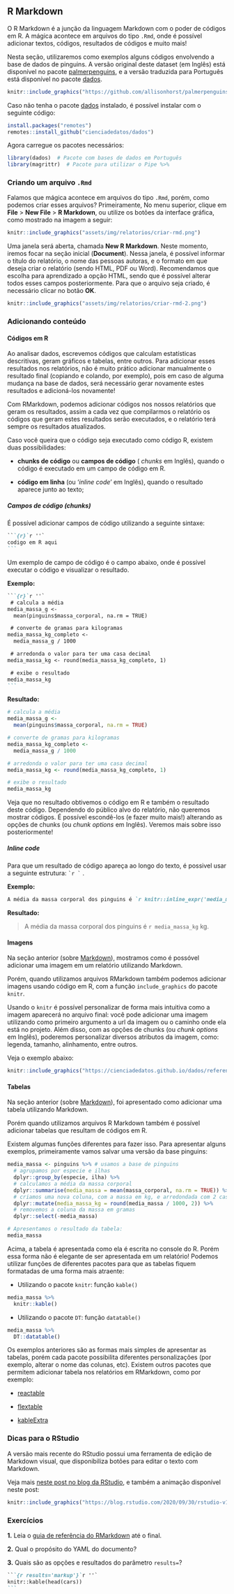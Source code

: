 ## R Markdown

O R Markdown é a junção da linguagem Markdown com o poder de códigos em R. A mágica acontece em arquivos do tipo `.Rmd`, onde é possível adicionar textos, códigos, resultados de códigos e muito mais!

Nesta seção, utilizaremos como exemplos alguns códigos envolvendo a base de dados de pinguins. A versão original deste dataset (em Inglês) está disponível no pacote [palmerpenguins](https://github.com/allisonhorst/palmerpenguins), e a versão traduzida para Português está disponível no pacote [dados](https://cienciadedatos.github.io/dados/).

```r
knitr::include_graphics("https://github.com/allisonhorst/palmerpenguins/blob/master/man/figures/lter_penguins.png?raw=true")
```

Caso não tenha o pacote [dados](https://cienciadedatos.github.io/dados/) instalado, é possível instalar com o seguinte código:

```r
install.packages("remotes")
remotes::install_github("cienciadedatos/dados")
```


Agora carregue os pacotes necessários:

```r
library(dados)  # Pacote com bases de dados em Português
library(magrittr)  # Pacote para utilizar o Pipe %>%
```


### Criando um arquivo `.Rmd`

Falamos que mágica acontece em arquivos do tipo `.Rmd`, porém, como podemos criar esses arquivos?  Primeiramente, No menu superior, clique em **File** > **New File** > **R Markdown**, ou utilize os botões da interface gráfica, como mostrado na imagem a seguir:

```r
knitr::include_graphics("assets/img/relatorios/criar-rmd.png")
```

Uma janela será aberta, chamada **New R Markdown**. Neste momento, iremos focar na seção inicial (**Document**). Nessa janela, é possível informar o título do relatório, o nome das pessoas autoras, e o formato em que deseja criar o relatório (sendo HTML, PDF ou Word). Recomendamos que escolha para aprendizado a opção HTML, sendo que é possível alterar todos esses campos posteriormente. Para que o arquivo seja criado, é necessário clicar no botão **OK**.

```r
knitr::include_graphics("assets/img/relatorios/criar-rmd-2.png")
```


<!-- ### Estrutura do arquivo R Markdown - adicionar depois -->


### Adicionando conteúdo

#### Códigos em R

Ao analisar dados, escrevemos códigos que calculam estatísticas descritivas, geram gráficos e tabelas, entre outros.
Para adicionar esses resultados nos relatórios, não é muito prático adicionar manualmente o resultado final (copiando e colando, por exemplo), pois em caso de alguma mudança na base de dados, será necessário gerar novamente estes resultados e adicioná-los novamente!

<!--# Acho que esse trecho abaixo pode ser aprimorado. tem algumas palavras que repetem bastante! -->

Com RMarkdown, podemos adicionar códigos nos nossos relatórios que geram os resultados, assim a cada vez que compilarmos o relatório os códigos que geram estes resultados serão executados, e o relatório terá sempre os resultados atualizados.

Caso você queira que o código seja executado como código R, existem duas possibilidades:


-   **chunks de código** ou **campos de código** ( _chunks_ em Inglês), quando o código é executado em um campo de código em R.


-   **código em linha** (ou '*inline code*' em Inglês), quando o resultado aparece junto ao texto;

##### Campos de código (chunks) {-}

É possível adicionar campos de código utilizando a seguinte sintaxe:

````md
```{r}`r ''`
codigo em R aqui
```
````

Um exemplo de campo de código é o campo abaixo, onde é possível executar o código e visualizar o resultado.

**Exemplo:**

````md
```{r}`r ''`
 # calcula a média
media_massa_g <-
  mean(pinguins$massa_corporal, na.rm = TRUE) 

 # converte de gramas para kilogramas
media_massa_kg_completo <-
  media_massa_g / 1000 

 # arredonda o valor para ter uma casa decimal
media_massa_kg <- round(media_massa_kg_completo, 1)

 # exibe o resultado
media_massa_kg 
```
````

**Resultado:**

```r
# calcula a média
media_massa_g <-
  mean(pinguins$massa_corporal, na.rm = TRUE) 

# converte de gramas para kilogramas
media_massa_kg_completo <-
  media_massa_g / 1000 

# arredonda o valor para ter uma casa decimal
media_massa_kg <- round(media_massa_kg_completo, 1)

# exibe o resultado
media_massa_kg 
```

Veja que no resultado obtivemos o código em R e também o resultado deste código. Dependendo do público alvo do relatório, não queremos mostrar códigos. É possível escondê-los (e fazer muito mais!) alterando as opções de chunks (ou _chunk options_ em Inglês). Veremos mais sobre isso posteriormente!

##### Inline code  {-}

Para que um resultado de código apareça ao longo do texto, é possivel usar a seguinte estrutura: `` `r ` `` .

**Exemplo:**

````md
A média da massa corporal dos pinguins é `r knitr::inline_expr('media_massa_kg') ` kg.

````



**Resultado:**

> A média da massa corporal dos pinguins é `r media_massa_kg` kg.



#### Imagens

Na seção anterior (sobre [Markdown](#markdown)), mostramos como é possóvel adicionar uma imagem em um relatório utilizando Markdown.

Porém, quando utilizamos arquivos RMarkdown também podemos adicionar imagens usando código em R, com a função `include_graphics` do pacote `knitr`.

Usando o  `knitr` é possível personalizar de forma mais intuitiva como a imagem aparecerá no arquivo final: você pode adicionar uma imagem utilizando como primeiro argumento a url da imagem ou o caminho onde ela está no projeto. Além disso, com as opções de chunks (ou _chunk options_ em Inglês), poderemos personalizar diversos atributos da imagem, como: legenda, tamanho, alinhamento, entre outros.

Veja o exemplo abaixo:

```r
knitr::include_graphics("https://cienciadedatos.github.io/dados/reference/figures/dados-hex.png")
```

#### Tabelas

Na seção anterior (sobre [Markdown](#markdown)), foi apresentado como adicionar uma tabela utilizando Markdown.

Porém quando utilizamos arquivos R Markdown também é possível adicionar tabelas que resultam de códigos em R. 

Existem algumas funções diferentes para fazer isso. Para apresentar alguns exemplos, primeiramente vamos salvar uma versão  da base pinguins:

```r
media_massa <- pinguins %>% # usamos a base de pinguins
  # agrupamos por especie e ilhas
  dplyr::group_by(especie, ilha) %>%  
  # calculamos a média da massa corporal 
  dplyr::summarise(media_massa = mean(massa_corporal, na.rm = TRUE)) %>% 
  # criamos uma nova coluna, com a massa em kg, e arredondada com 2 casas decimais
  dplyr::mutate(media_massa_kg = round(media_massa / 1000, 2)) %>%  
  # removemos a coluna da massa em gramas
  dplyr::select(-media_massa)

# Apresentamos o resultado da tabela:
media_massa
```


Acima, a tabela é apresentada como ela é escrita no console do R. Porém essa forma não é elegante de ser apresentada em um relatório! Podemos utilizar funções de diferentes pacotes para que as tabelas fiquem formatadas de uma forma mais atraente:

- Utilizando o pacote `knitr`: função `kable()`

```r
media_massa %>%
  knitr::kable()
```



-  Utilizando o pacote `DT`: função `datatable()`

```r
media_massa %>%
  DT::datatable()
```

Os exemplos anteriores são as formas mais simples de apresentar as tabelas, porém cada pacote possibilita diferentes personalizações (por exemplo, alterar o nome das colunas, etc). Existem outros pacotes que permitem adicionar tabela nos relatórios em RMarkdown, como por exemplo:

  - [reactable](https://glin.github.io/reactable/index.html) 
  
  - [flextable](https://davidgohel.github.io/flextable/articles/overview.html)
  
  - [kableExtra](https://cran.r-project.org/web/packages/kableExtra/vignettes/awesome_table_in_html.html) 
  
  <!-- Quais mais? -->
  
  
<!-- ### Opcoes de chunk - Adicionar depois -->

### Dicas para o RStudio

A versão mais recente do RStudio possui uma ferramenta de edição de Markdown visual, que disponibiliza botões para editar o texto com Markdown.

Veja mais [neste post no blog da RStudio](https://blog.rstudio.com/2020/09/30/rstudio-v1-4-preview-visual-markdown-editing/), e também a animação disponível neste post:

```r
knitr::include_graphics("https://blog.rstudio.com/2020/09/30/rstudio-v1-4-preview-visual-markdown-editing/images/visualmode-demo.gif")
```

### Exercícios {- #exercicios-rmd}

**1.** Leia o [guia de referência do RMarkdown](https://rstudio.com/wp-content/uploads/2015/03/rmarkdown-reference.pdf) até o final.

**2.** Qual o propósito do YAML do documento?

**3.** Quais são as opções e resultados do parâmetro `results=`?

````md
```{r results='markup'}`r ''`
knitr::kable(head(cars))
```
````


